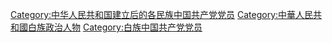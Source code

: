 [[Category:中华人民共和国建立后的各民族中国共产党党员|Category:中华人民共和国建立后的各民族中国共产党党员]]
[[Category:中華人民共和國白族政治人物|Category:中華人民共和國白族政治人物]]
[[Category:白族中国共产党党员|Category:白族中国共产党党员]]